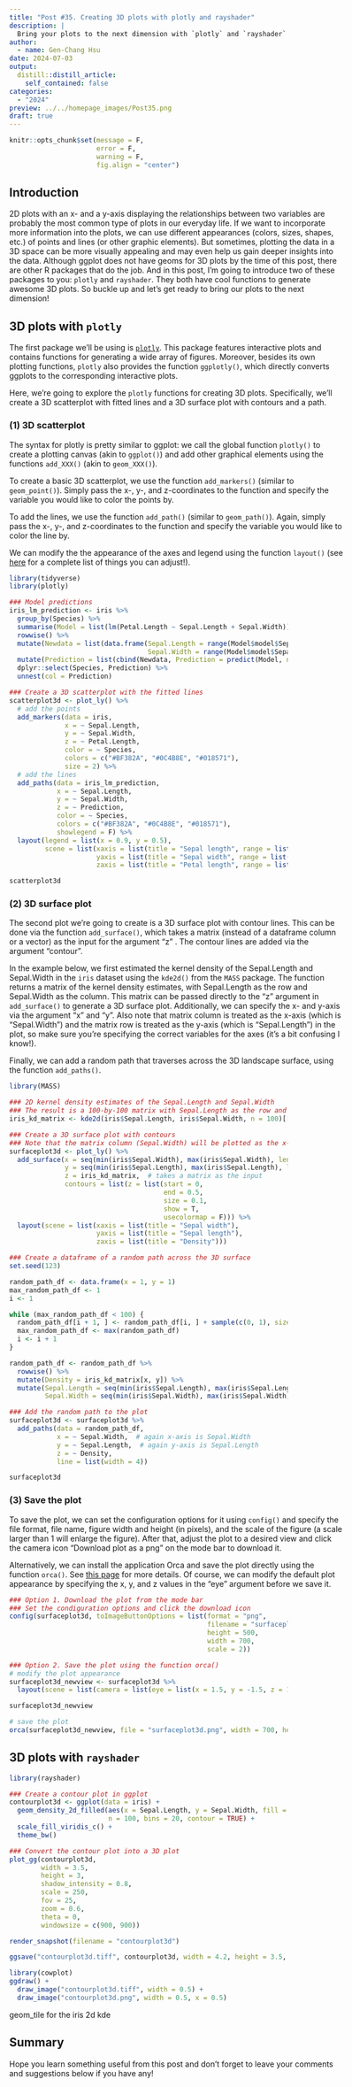 ```yaml
---
title: "Post #35. Creating 3D plots with plotly and rayshader"
description: |
  Bring your plots to the next dimension with `plotly` and `rayshader`!
author:
  - name: Gen-Chang Hsu
date: 2024-07-03
output:
  distill::distill_article:
    self_contained: false
categories:
  - "2024"
preview: ../../homepage_images/Post35.png
draft: true
---
```


<!-- Webpage style -->

<style>
d-article a {
  color: #2780e3 !important;
  border-bottom: none !important;
}

d-article a:hover {
  color: #2780e3 !important;
  border-bottom: 2px solid !important;
}

d-byline {
  margin-left: -10% !important;
}

d-title {
  margin-left: -10%;
}

d-title h1{
  font-size: 45px;
  width: 130%;
}

d-article {
  margin-left: -10%;
}

p {
  width: 120%;
}

d-article h2 {
  width: 120%;
}

d-article h3 {
  width: 120%;
  font-size: 28px;
}

div.article-footer{
  width: 120%;
}

d-article div.sourceCode { 
  width: 120% !important;
}

d-article pre { 
  width: 120% !important;
}

div.l-body {
  width: 120% !important;
}

d-article table thead tr {
  height: 60px !important;
  width: 210px !important;
}

d-article table thead th {
  height: 60px !important;
  font-size: 22px !important;
  width: 210px !important;
}

d-article table tbody tr td {
  font-size: 21px !important;
  height: 60px !important;
  text-align: center !important;
  width: 210px !important;
}

div.l-body img {
    margin-right: 20% !important;
}

</style>

<head>
  <base target="_blank">
</head>

```r
knitr::opts_chunk$set(message = F, 
                      error = F, 
                      warning = F,
                      fig.align = "center")

```

<!-- Start of the article -->

## Introduction

2D plots with an x- and a y-axis displaying the relationships between two variables are probably the most common type of plots in our everyday life. If we want to incorporate more information into the plots, we can use different appearances (colors, sizes, shapes, etc.) of points and lines (or other graphic elements). But sometimes, plotting the data in a 3D space can be more visually appealing and may even help us gain deeper insights into the data. Although ggplot does not have geoms for 3D plots by the time of this post, there are other R packages that do the job. And in this post, I'm going to introduce two of these packages to you: `plotly` and `rayshader`. They both have cool functions to generate awesome 3D plots. So buckle up and let's get ready to bring our plots to the next dimension!


## 3D plots with `plotly`

The first package we'll be using is [`plotly`](https://plotly.com/r/). This package features interactive plots and contains functions for generating a wide array of figures. Moreover, besides its own plotting functions, `plotly` also provides the function `ggplotly()`, which directly converts ggplots to the corresponding interactive plots. 

Here, we're going to explore the `plotly` functions for creating 3D plots. Specifically, we'll create a 3D scatterplot with fitted lines and a 3D surface plot with contours and a path.

### (1) 3D scatterplot

The syntax for plotly is pretty similar to ggplot: we call the global function `plotly()` to create a plotting canvas (akin to `ggplot()`) and add other graphical elements using the functions `add_XXX()` (akin to `geom_XXX()`).

To create a basic 3D scatterplot, we use the function `add_markers()` (similar to `geom_point()`). Simply pass the x-, y-, and z-coordinates to the function and specify the variable you would like to color the points by.

To add the lines, we use the function `add_path()` (similar to `geom_path()`). Again, simply pass the x-, y-, and z-coordinates to the function and specify the variable you would like to color the line by.

We can modify the the appearance of the axes and legend using the function `layout()` (see [here](https://plotly.com/r/reference/layout/) for a complete list of things you can adjust!).


```r
library(tidyverse)
library(plotly)

### Model predictions
iris_lm_prediction <- iris %>% 
  group_by(Species) %>% 
  summarise(Model = list(lm(Petal.Length ~ Sepal.Length + Sepal.Width))) %>% 
  rowwise() %>% 
  mutate(Newdata = list(data.frame(Sepal.Length = range(Model$model$Sepal.Length),
                                   Sepal.Width = range(Model$model$Sepal.Width)))) %>% 
  mutate(Prediction = list(cbind(Newdata, Prediction = predict(Model, newdata = Newdata)))) %>% 
  dplyr::select(Species, Prediction) %>% 
  unnest(col = Prediction)

### Create a 3D scatterplot with the fitted lines
scatterplot3d <- plot_ly() %>% 
  # add the points
  add_markers(data = iris, 
              x = ~ Sepal.Length, 
              y = ~ Sepal.Width, 
              z = ~ Petal.Length, 
              color = ~ Species, 
              colors = c("#BF382A", "#0C4B8E", "#018571"),
              size = 2) %>% 
  # add the lines
  add_paths(data = iris_lm_prediction,
            x = ~ Sepal.Length, 
            y = ~ Sepal.Width, 
            z = ~ Prediction,
            color = ~ Species,
            colors = c("#BF382A", "#0C4B8E", "#018571"),
            showlegend = F) %>% 
  layout(legend = list(x = 0.9, y = 0.5),
         scene = list(xaxis = list(title = "Sepal length", range = list(4, 8)),
                      yaxis = list(title = "Sepal width", range = list(1, 5)),
                      zaxis = list(title = "Petal length", range = list(1, 7))))

scatterplot3d

```

### (2) 3D surface plot

The second plot we're going to create is a 3D surface plot with contour lines. This can be done via the function `add_surface()`, which takes a matrix (instead of a dataframe column or a vector) as the input for the argument "z" . The contour lines are added via the argument "contour".

In the example below, we first estimated the kernel density of the Sepal.Length and Sepal.Width in the `iris` dataset using the `kde2d()` from the `MASS` package. The function returns a matrix of the kernel density estimates, with Sepal.Length as the row and Sepal.Width as the column. This matrix can be passed directly to the "z" argument in `add_surface()` to generate a 3D surface plot. Additionally, we can specify the x- and y-axis via the argument "x" and "y". Also note that matrix column is treated as the x-axis (which is "Sepal.Width") and the matrix row is treated as the y-axis (which is "Sepal.Length") in the plot, so make sure you're specifying the correct variables for the axes (it's a bit confusing I know!).

Finally, we can add a random path that traverses across the 3D landscape surface, using the function `add_paths()`.

```r
library(MASS)

### 2D kernel density estimates of the Sepal.Length and Sepal.Width
### The result is a 100-by-100 matrix with Sepal.Length as the row and Sepal.Width as the column
iris_kd_matrix <- kde2d(iris$Sepal.Length, iris$Sepal.Width, n = 100)[[3]]

### Create a 3D surface plot with contours
### Note that the matrix column (Sepal.Width) will be plotted as the x-axis and the matrix row (Sepal.Length) will be plotted as the y-axis
surfaceplot3d <- plot_ly() %>%
  add_surface(x = seq(min(iris$Sepal.Width), max(iris$Sepal.Width), length.out = 100),  # x is the matrix column, corresponding to Sepal.Width
              y = seq(min(iris$Sepal.Length), max(iris$Sepal.Length), length.out = 100),  # y is the matrix row, corresponding to Sepal.Length
              z = iris_kd_matrix,  # takes a matrix as the input
              contours = list(z = list(start = 0, 
                                       end = 0.5, 
                                       size = 0.1,
                                       show = T, 
                                       usecolormap = F))) %>% 
  layout(scene = list(xaxis = list(title = "Sepal width"),
                      yaxis = list(title = "Sepal length"),
                      zaxis = list(title = "Density")))

### Create a dataframe of a random path across the 3D surface
set.seed(123)

random_path_df <- data.frame(x = 1, y = 1)
max_random_path_df <- 1
i <- 1

while (max_random_path_df < 100) {
  random_path_df[i + 1, ] <- random_path_df[i, ] + sample(c(0, 1), size = 2, replace = F)
  max_random_path_df <- max(random_path_df)
  i <- i + 1
}

random_path_df <- random_path_df %>% 
  rowwise() %>% 
  mutate(Density = iris_kd_matrix[x, y]) %>% 
  mutate(Sepal.Length = seq(min(iris$Sepal.Length), max(iris$Sepal.Length), length.out = 100)[x], 
         Sepal.Width = seq(min(iris$Sepal.Width), max(iris$Sepal.Width), length.out = 100)[y])

### Add the random path to the plot
surfaceplot3d <- surfaceplot3d %>% 
  add_paths(data = random_path_df, 
            x = ~ Sepal.Width,  # again x-axis is Sepal.Width 
            y = ~ Sepal.Length,  # again y-axis is Sepal.Length
            z = ~ Density, 
            line = list(width = 4))

surfaceplot3d

```

### (3) Save the plot

To save the plot, we can set the configuration options for it using `config()` and specify the file format, file name, figure width and height (in pixels), and the scale of the figure (a scale larger than 1 will enlarge the figure). After that, adjust the plot to a desired view and click the camera icon "Download plot as a png" on the mode bar to download it.

Alternatively, we can install the application Orca and save the plot directly using the function `orca()`. See [this page](https://plotly.com/r/static-image-export/) for more details. Of course, we can modify the default plot appearance by specifying the x, y, and z values in the "eye" argument before we save it.

```r
### Option 1. Download the plot from the mode bar
### Set the condiguration options and click the download icon
config(surfaceplot3d, toImageButtonOptions = list(format = "png",
                                                  filename = "surfaceplot3d",
                                                  height = 500,
                                                  width = 700,
                                                  scale = 2))

### Option 2. Save the plot using the function orca()
# modify the plot appearance
surfaceplot3d_newview <- surfaceplot3d %>% 
  layout(scene = list(camera = list(eye = list(x = 1.5, y = -1.5, z = 1.5))))

surfaceplot3d_newview

# save the plot
orca(surfaceplot3d_newview, file = "surfaceplot3d.png", width = 700, height = 500, scale = 2)

```

## 3D plots with `rayshader`


```r
library(rayshader)

### Create a contour plot in ggplot
contourplot3d <- ggplot(data = iris) +
  geom_density_2d_filled(aes(x = Sepal.Length, y = Sepal.Width, fill = after_stat(nlevel)),
                         n = 100, bins = 20, contour = TRUE) +
  scale_fill_viridis_c() + 
  theme_bw()

### Convert the contour plot into a 3D plot
plot_gg(contourplot3d, 
        width = 3.5, 
        height = 3, 
        shadow_intensity = 0.8,
        scale = 250,
        fov = 25, 
        zoom = 0.6,
        theta = 0,
        windowsize = c(900, 900))

render_snapshot(filename = "contourplot3d")

```


```r
ggsave("contourplot3d.tiff", contourplot3d, width = 4.2, height = 3.5, dpi = 600, device = "tiff")

library(cowplot)
ggdraw() + 
  draw_image("contourplot3d.tiff", width = 0.5) + 
  draw_image("contourplot3d.png", width = 0.5, x = 0.5)

```


geom_tile for the iris 2d kde






## Summary






Hope you learn something useful from this post and don't forget to leave your comments and suggestions below if you have any!






